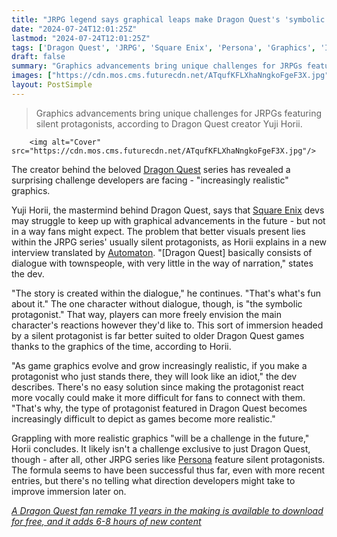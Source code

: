 ```yaml
---
title: "JRPG legend says graphical leaps make Dragon Quest's 'symbolic' silent leads 'increasingly difficult to depict': 'If you make a protagonist who just stands there, they will look like an idiot'"
date: "2024-07-24T12:01:25Z"
lastmod: "2024-07-24T12:01:25Z"
tags: ['Dragon Quest', 'JRPG', 'Square Enix', 'Persona', 'Graphics', 'Immersion', 'Silent Protagonist']
draft: false
summary: "Graphics advancements bring unique challenges for JRPGs featuring silent protagonists, according to Dragon Quest creator Yuji Horii."
images: ["https://cdn.mos.cms.futurecdn.net/ATqufKFLXhaNngkoFgeF3X.jpg"]
layout: PostSimple
---
```

> Graphics advancements bring unique challenges for JRPGs featuring silent protagonists, according to Dragon Quest creator Yuji Horii.


        <img alt="Cover" src="https://cdn.mos.cms.futurecdn.net/ATqufKFLXhaNngkoFgeF3X.jpg"/>
        
The creator behind the beloved [<u>Dragon Quest</u>](https://www.gamesradar.com/games/jrpg/dragon-quest/) series has revealed a surprising challenge developers are facing - "increasingly realistic" graphics.

Yuji Horii, the mastermind behind Dragon Quest, says that [<u>Square Enix</u>](https://www.gamesradar.com/tag/square_enix/) devs may struggle to keep up with graphical advancements in the future - but not in a way fans might expect. The problem that better visuals present lies within the JRPG series' usually silent protagonists, as Horii explains in a new interview translated by [<u>Automaton</u>](https://automaton-media.com/en/game-development/dragon-quest-creator-talks-about-an-unexpected-challenge-the-series-is-facing-due-to-graphics-becoming-more-realistic/). "[Dragon Quest] basically consists of dialogue with townspeople, with very little in the way of narration," states the dev.

"The story is created within the dialogue," he continues. "That's what's fun about it." The one character without dialogue, though, is "the symbolic protagonist." That way, players can more freely envision the main character's reactions however they'd like to. This sort of immersion headed by a silent protagonist is far better suited to older Dragon Quest games thanks to the graphics of the time, according to Horii.

"As game graphics evolve and grow increasingly realistic, if you make a protagonist who just stands there, they will look like an idiot," the dev describes. There's no easy solution since making the protagonist react more vocally could make it more difficult for fans to connect with them. "That's why, the type of protagonist featured in Dragon Quest becomes increasingly difficult to depict as games become more realistic." 

Grappling with more realistic graphics "will be a challenge in the future," Horii concludes. It likely isn't a challenge exclusive to just Dragon Quest, though - after all, other JRPG series like [Persona](https://www.gamesradar.com/games/jrpg/persona/) feature silent protagonists. The formula seems to have been successful thus far, even with more recent entries, but there's no telling what direction developers might take to improve immersion later on.

[<u><em>A Dragon Quest fan remake 11 years in the making is available to download for free, and it adds 6-8 hours of new content</em></u>](https://www.gamesradar.com/games/dragon-quest/a-dragon-quest-fan-remake-11-years-in-the-making-is-available-to-download-for-free-and-it-adds-6-8-hours-of-new-content/)
        